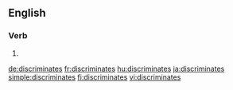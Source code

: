{{also|discriminâtes}}
==English==

===Verb===
{{head|en|verb form}}

# {{en-third-person singular of|discriminate}}

[[de:discriminates]]
[[fr:discriminates]]
[[hu:discriminates]]
[[ja:discriminates]]
[[simple:discriminates]]
[[fi:discriminates]]
[[vi:discriminates]]